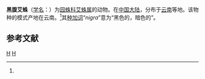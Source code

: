 {{Speciesbox 
| taxon = Cyclosa nigra
| binomial_authority = Yin et al., 1990<ref name='id13631'>{{cite web| url =http://www.bioinfo.cn/db05/BjdwSpecies.php?action=view&id=13631| title =黑腹艾蛛| work =《中国动物物种编目数据库》| publisher =中国科学院微生物研究所| author =中国科学院动物研究所| accessdate =2009-04-28| deadurl =yes| archiveurl =https://web.archive.org/web/20160305060349/http://www.bioinfo.cn/db05/BjdwSpecies.php?action=view&id=13631| archivedate =2016-03-05}}</ref>
}}

'''黑腹艾蛛'''（[[学名|学名]]：{{lang|la|''Cyclosas nigra''}}）为[[园蛛科|园蛛科]][[艾蛛属|艾蛛属]]的动物。在[[中国大陆|中国大陆]]，分布于[[云南|云南]]等地。该物种的模式产地在云南。<ref name='id13631'/>其[[种加词|种加词]]“''nigra''”意为“黑色的，暗色的”。

== 参考文献 ==
{{reflist}}

{{taxonbar}}
[[Category:_1990年描述的动物|H]]
[[Category:艾蛛属|H]]